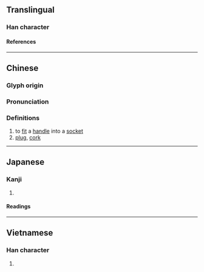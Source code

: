 {{character info/new}}
==Translingual==

===Han character===
{{Han char|rn=75|rad=木|as=08|sn=12|four=40948|canj=DYOJ|ids=⿰木卒}}

====References====
{{Han ref|kx=0536.060|dkj=15019|dj=0923.190|hdz=21237.010|uh=690A}}

----

==Chinese==
{{zh-forms}}

===Glyph origin===
{{Han etym}}

===Pronunciation===
{{zh-pron
|m=zuó,cuì
|c=zyut6
|mc=y
|oc=y
|ma=
|cat=v,n
}}

===Definitions===
{{zh-hanzi}}

# to [[fit]] a [[handle]] into a [[socket]]
# [[plug]], [[cork]]

----

==Japanese==

===Kanji===
{{ja-kanji|grade=|rs=木08}}

# {{rfdef|ja|sort=木08}}

====Readings====
{{ja-readings
|on=そつ, さつ, すい
|kun=ほぞ
}}

----

==Vietnamese==

===Han character===
{{vi-readings|rs=木08|reading=chốt}}

# {{rfdef|vi|sort=木08}}